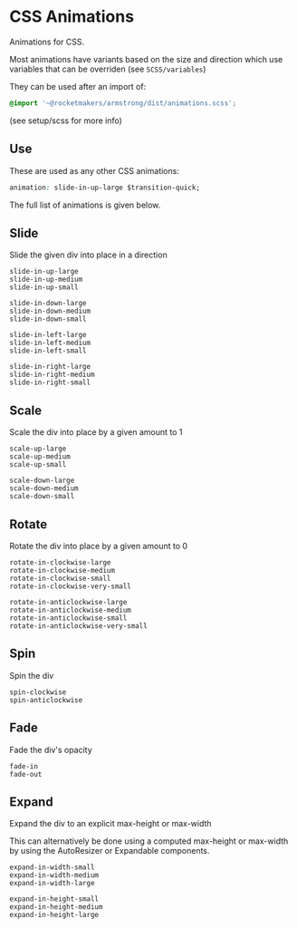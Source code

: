
<Meta title="SCSS Utilities/Animations" />

# CSS Animations

Animations for CSS.

Most animations have variants based on the size and direction which use variables that can be overriden (see `SCSS/variables`)

They can be used after an import of:

```css
@import '~@rocketmakers/armstrong/dist/animations.scss';
```

(see setup/scss for more info)

## Use

These are used as any other CSS animations:

```CSS
animation: slide-in-up-large $transition-quick;
```

The full list of animations is given below.

## Slide

Slide the given div into place in a direction

<Canvas>
  <div className="animation-demo slide-in" />
  <div className="animation-demo slide-in-up" />
</Canvas>

```
slide-in-up-large
slide-in-up-medium
slide-in-up-small

slide-in-down-large
slide-in-down-medium
slide-in-down-small

slide-in-left-large
slide-in-left-medium
slide-in-left-small

slide-in-right-large
slide-in-right-medium
slide-in-right-small
```

## Scale

Scale the div into place by a given amount to 1

<Canvas>
  <div className="animation-demo scale" />
  <div className="animation-demo scale-down" />
</Canvas>

```
scale-up-large
scale-up-medium
scale-up-small

scale-down-large
scale-down-medium
scale-down-small
```

## Rotate

Rotate the div into place by a given amount to 0

<Canvas>
  <div className="animation-demo rotate" />
  <div className="animation-demo rotate-counter" />
</Canvas>

```
rotate-in-clockwise-large
rotate-in-clockwise-medium
rotate-in-clockwise-small
rotate-in-clockwise-very-small

rotate-in-anticlockwise-large
rotate-in-anticlockwise-medium
rotate-in-anticlockwise-small
rotate-in-anticlockwise-very-small
```

## Spin

Spin the div

<Canvas>
  <div className="animation-demo spin" />
  <div className="animation-demo spin-counter" />
</Canvas>

```
spin-clockwise
spin-anticlockwise
```

## Fade

Fade the div's opacity

<Canvas>
  <div className="animation-demo fade" />
  <div className="animation-demo fade-out" />
</Canvas>

```
fade-in
fade-out
```

## Expand

Expand the div to an explicit max-height or max-width

This can alternatively be done using a computed max-height or max-width by using the AutoResizer or Expandable components.

<Canvas>
  <div className="animation-demo expand" />
  <div className="animation-demo expand-width" />
</Canvas>

```
expand-in-width-small
expand-in-width-medium
expand-in-width-large

expand-in-height-small
expand-in-height-medium
expand-in-height-large
```

